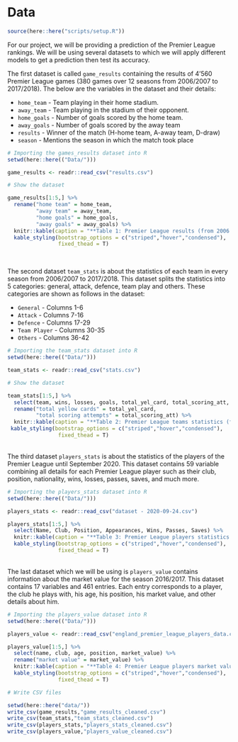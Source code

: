 # Data

```r
source(here::here("scripts/setup.R"))
```
<div>
For our project, we will be providing a prediction of the Premier League rankings. We will be using several datasets to which we will apply different models to get a prediction then test its accuracy.

The first dataset is called `game_results` containing the results of 4'560 Premier League games (380 games over 12 seasons from 2006/2007 to 2017/2018). The below are the variables in the dataset and their details:
</div>
 + `home_team` - Team playing in their home stadium.
 + `away_team` - Team playing in the stadium of their opponent.
 + `home_goals` - Number of goals scored by the home team.
 + `away_goals` - Number of goals scored by the away team
 + `results` - Winner of the match (H-home team, A-away team, D-draw)
 + `season` - Mentions the season in which the match took place


```r
# Importing the games_results dataset into R
setwd(here::here(("Data/")))

game_results <- readr::read_csv("results.csv")
```

```r
# Show the dataset

game_results[1:5,] %>% 
  rename("home team" = home_team,
         "away team" = away_team,
         "home goals" = home_goals,
         "away goals" = away_goals) %>% 
  knitr::kable(caption = "**Table 1: Premier League results (from 2006 to 2018)**") %>% 
  kable_styling(bootstrap_options = c("striped","hover","condensed"),
                fixed_thead = T)
```

<br>

The second dataset `team_stats` is about the statistics of each team in every season from 2006/2007 to 2017/2018. This dataset splits the statistics into 5 categories: general, attack, defence, team play and others. These categories are shown as follows in the dataset:

  + `General` - Columns 1-6
  + `Attack` -  Columns 7-16
  + `Defence` - Columns 17-29
  + `Team Player` - Columns 30-35
  + `Others` - Columns 36-42


```r
# Importing the team_stats dataset into R
setwd(here::here(("Data/")))

team_stats <- readr::read_csv("stats.csv")
```

```r
# Show the dataset

team_stats[1:5,] %>% 
  select(team, wins, losses, goals, total_yel_card, total_scoring_att, saves, season) %>% 
  rename("total yellow cards" = total_yel_card,
         "total scoring attempts" = total_scoring_att) %>% 
  knitr::kable(caption = "**Table 2: Premier League teams statistics (from 2006 to 2018)**") %>% 
 kable_styling(bootstrap_options = c("striped","hover","condensed"),
                fixed_thead = T) 
```
<br>
The third dataset `players_stats` is about the statistics of the players of the Premier League until September 2020. This dataset contains 59 variable combining all details for each Premier League player such as their club, position, nationality, wins, losses, passes, saves, and much more.

```r
# Importing the players_stats dataset into R
setwd(here::here(("Data/")))

players_stats <- readr::read_csv("dataset - 2020-09-24.csv")
```

```r
players_stats[1:5,] %>% 
  select(Name, Club, Position, Appearances, Wins, Passes, Saves) %>% 
  knitr::kable(caption = "**Table 3: Premier League players statistics (until 2020)**") %>% 
  kable_styling(bootstrap_options = c("striped","hover","condensed"),
                fixed_thead = T) 

```
<br>
The last dataset which we will be using is `players_value` contains information about the market value for the season 2016/2017. This dataset contains 17 variables and 461 entries. Each entry corresponds to a player, the club he plays with, his age, his position, his market value, and other details about him. 

```r
# Importing the players_value dataset into R
setwd(here::here(("Data/")))

players_value <- readr::read_csv("england_premier_league_players_data.csv")
```

```r
players_value[1:5,] %>% 
  select(name, club, age, position, market_value) %>% 
  rename("market value" = market_value) %>% 
  knitr::kable(caption = "**Table 4: Premier League players market values (season 2016/2017)**") %>% 
  kable_styling(bootstrap_options = c("striped","hover","condensed"),
                fixed_thead = T)
```

```r
# Write CSV files

setwd(here::here("data/"))
write_csv(game_results,"game_results_cleaned.csv")
write_csv(team_stats,"team_stats_cleaned.csv")
write_csv(players_stats,"players_stats_cleaned.csv")
write_csv(players_value,"players_value_cleaned.csv")
```